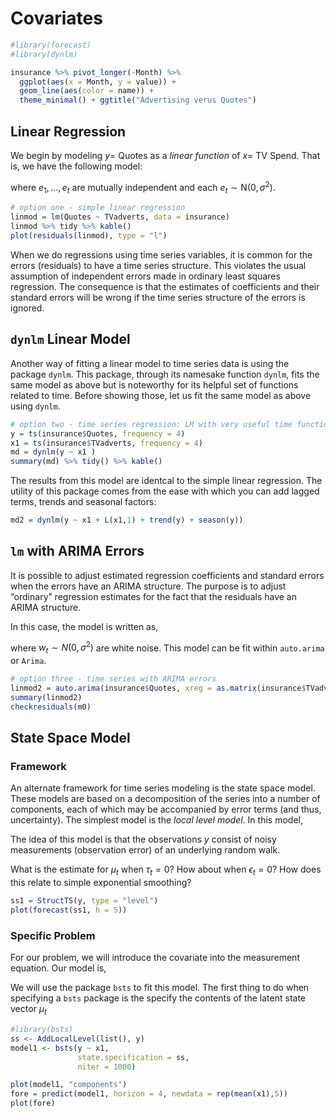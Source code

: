 # Covariates



```r
#library(forecast)
#library(dynlm)

insurance %>% pivot_longer(-Month) %>% 
  ggplot(aes(x = Month, y = value)) + 
  geom_line(aes(color = name)) + 
  theme_minimal() + ggtitle("Advertising verus Quotes")
```

## Linear Regression

We begin by modeling $y=$ Quotes as a *linear function* of $x=$ TV Spend. That is, we have the following model:

\begin{align}
y_t = \beta_0 + \beta_1 x_t + e_t,
\end{align}

where $e_1, \ldots, e_t$ are mutually independent and each $e_t \sim \text{N}(0,\sigma^2)$.

```r
# option one - simple linear regression
linmod = lm(Quotes ~ TVadverts, data = insurance)
linmod %>% tidy %>% kable()
plot(residuals(linmod), type = "l")
```

When we do regressions using time series variables, it is common for the errors (residuals) to have a time series structure. This violates the usual assumption of independent errors made in ordinary least squares regression. The consequence is that the estimates of coefficients and their standard errors will be wrong if the time series structure of the errors is ignored.

## `dynlm` Linear Model

Another way of fitting a linear model to time series data is using the package `dynlm`. This package, through its namesake function `dynlm`, fits the same model as above but is noteworthy for its helpful set of functions related to time. Before showing those, let us fit the same model as above using `dynlm`.

```r
# option two - time series regression: LM with very useful time functions
y = ts(insurance$Quotes, frequency = 4)
x1 = ts(insurance$TVadverts, frequency = 4)
md = dynlm(y ~ x1 )
summary(md) %>% tidy() %>% kable()
```

The results from this model are identcal to the simple linear regression. The utility of this package comes from the ease with which you can add lagged terms, trends and seasonal factors:

```r
md2 = dynlm(y ~ x1 + L(x1,1) + trend(y) + season(y))
```

## `lm` with ARIMA Errors

It is possible to adjust estimated regression coefficients and standard errors when the errors have an ARIMA structure. The purpose is to adjust "ordinary" regression estimates for the fact that the residuals have an ARIMA structure.

In this case, the model is written as,

\begin{align}
y_t &= \beta_0 + \beta_1 x_t + \eta_t \\
\eta_t &= \phi_1 \eta_{t-1} + \dots + \phi_p \eta_{t-p} + w_t + \theta_1 w_{t-1} + \dots + \theta_q w_{t-q},
\end{align}

where $w_t \sim N(0, \sigma^2)$ are white noise. This model can be fit within `auto.arima` or `Arima`.

```r
# option three - time series with ARIMA errors
linmod2 = auto.arima(insurance$Quotes, xreg = as.matrix(insurance$TVadverts))
summary(linmod2)
checkresiduals(m0)
```

## State Space Model

### Framework

An alternate framework for time series modeling is the state space model. These models are based on a decomposition of the series into a number of components, each of which may be accompanied by error terms (and thus, uncertainty). The simplest model is the *local level model*. In this model,

\begin{align}
y_t &= \mu_t + \epsilon_t \\
\mu_t &= \mu_{t-1} + \tau_t.
\end{align}

The idea of this model is that the observations $y$ consist of noisy measurements (observation error) of an underlying random walk. 

What is the estimate for $\mu_t$ when $\tau_t = 0$? How about when $\epsilon_t = 0$? How does this relate to simple exponential smoothing?

```r
ss1 = StructTS(y, type = "level")
plot(forecast(ss1, h = 5))
```

### Specific Problem

For our problem, we will introduce the covariate into the measurement equation. Our model is,

\begin{align}
y_t &= \mu_t + \beta x_t + \epsilon_t \\
\mu_t = \mu_{t-1} + \eta_t.
\end{align}

We will use the package `bsts` to fit this model. The first thing to do when specifying a `bsts` package is the specify the contents of the latent state vector $\mu_t$

```r
#library(bsts)
ss <- AddLocalLevel(list(), y)
model1 <- bsts(y ~ x1,
               state.specification = ss,
               niter = 1000)

plot(model1, "components")
fore = predict(model1, horizon = 4, newdata = rep(mean(x1),5))
plot(fore)
```

